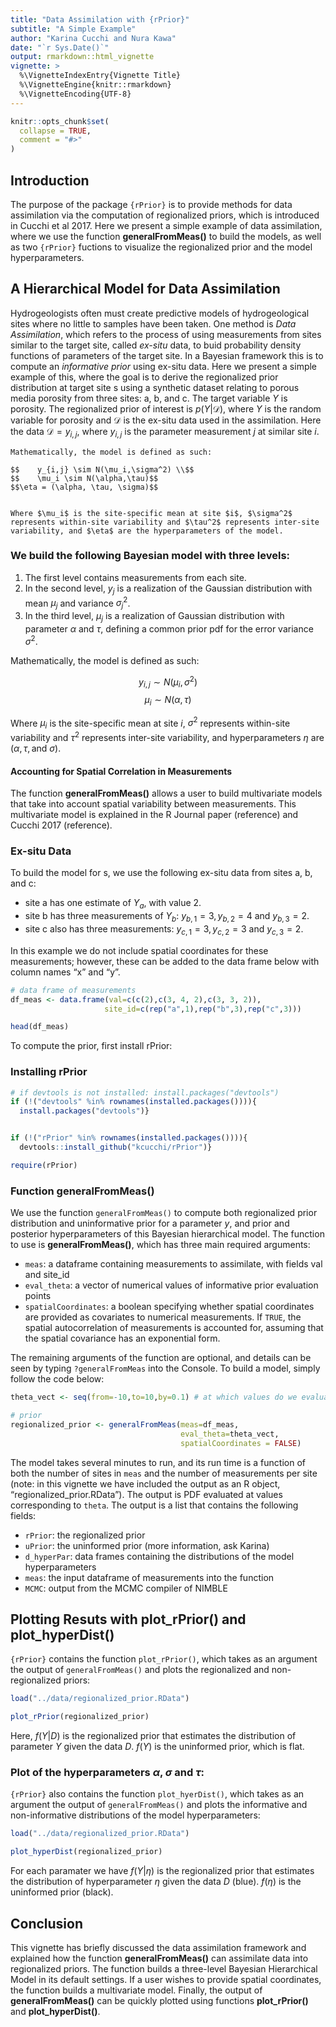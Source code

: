 ```yaml
---
title: "Data Assimilation with {rPrior}"
subtitle: "A Simple Example"
author: "Karina Cucchi and Nura Kawa"
date: "`r Sys.Date()`"
output: rmarkdown::html_vignette
vignette: >
  %\VignetteIndexEntry{Vignette Title}
  %\VignetteEngine{knitr::rmarkdown}
  %\VignetteEncoding{UTF-8}
---
```


```r
knitr::opts_chunk$set(
  collapse = TRUE,
  comment = "#>"
)
```

## Introduction

The purpose of the package `{rPrior}` is to provide methods for data assimilation via the computation of regionalized priors, which is introduced in Cucchi et al 2017. Here we present a simple example of data assimilation, where we use the function **generalFromMeas()** to build the models, as well as two `{rPrior}` fuctions to visualize the regionalized prior and the model hyperparameters. 

## A Hierarchical Model for Data Assimilation

Hydrogeologists often must create predictive models of hydrogeological sites where no little to samples have been taken. One method is *Data Assimilation*, which refers to the process of using measurements from sites similar to the target site, called *ex-situ* data, to buid probability density functions of parameters of the target site. In a Bayesian framework this is to compute an *informative prior* using ex-situ data. Here we present a simple example of this, where the goal is to derive the regionalized prior distribution at target site s using a synthetic dataset relating to porous media porosity from three sites: a, b, and c. The target variable $Y$ is porosity. The regionalized prior of interest is $p(Y|\mathcal{D})$, where $Y$ is the random variable for porosity and $\mathcal{D}$ is the ex-situ data used in the assimilation. Here the data $\mathcal{D}={y_{i,j}}$, where $y_{i,j}$ is the parameter measurement $j$ at similar site $i$.


```{include=FALSE, echo=FALSE}
Mathematically, the model is defined as such:

$$    y_{i,j} \sim N(\mu_i,\sigma^2) \\$$
$$    \mu_i \sim N(\alpha,\tau)$$
$$\eta = (\alpha, \tau, \sigma)$$


Where $\mu_i$ is the site-specific mean at site $i$, $\sigma^2$ represents within-site variability and $\tau^2$ represents inter-site variability, and $\eta$ are the hyperparameters of the model.
```

### We build the following Bayesian model with three levels:   
1. The first level contains measurements from each site.  
2. In the second level, $y_j$ is a realization of the Gaussian distribution with mean $\mu_j$ and variance $\sigma^2_j$.
3. In the third level, $\mu_j$ is a realization of Gaussian distribution with parameter $\alpha$ and $\tau$, defining a common prior pdf for the error variance $\sigma^2$.   

Mathematically, the model is defined as such:

$$y_{i,j} \sim N(\mu_i,\sigma^2)$$
$$\mu_i \sim N(\alpha,\tau)$$

Where $\mu_i$ is the site-specific mean at site $i$, $\sigma^2$ represents within-site variability and $\tau^2$ represents inter-site variability, and hyperparameters $\eta$ are $(\alpha, \tau, \text{and } \sigma)$.  

#### Accounting for Spatial Correlation in Measurements

The function **generalFromMeas()** allows a user to build multivariate models that take into account spatial variability between measurements. This multivariate model is explained in the R Journal paper (reference) and Cucchi 2017 (reference). 

### Ex-situ Data    
To build the model for s, we use the following ex-situ data from sites a, b, and c:    
  
*  site a has one estimate of $Y_a$, with value 2.  
*  site b has three measurements of $Y_b$: $y_{b,1} = 3, y_{b,2} = 4$ and $y_{b,3} = 2$.  
*  site c also has three measurements: $y_{c,1} = 3, y_{c,2} = 3$ and $y_{c,3} = 2$.   

In this example we do not include spatial coordinates for these measurements; however, these can be added to the data frame below with column names "x" and "y". 

```r
# data frame of measurements
df_meas <- data.frame(val=c(c(2),c(3, 4, 2),c(3, 3, 2)),
                     site_id=c(rep("a",1),rep("b",3),rep("c",3)))

head(df_meas)
```


To compute the prior, first install rPrior:  

### Installing rPrior

```r

# if devtools is not installed: install.packages("devtools")
if (!("devtools" %in% rownames(installed.packages()))){
  install.packages("devtools")}


if (!("rPrior" %in% rownames(installed.packages()))){
  devtools::install_github("kcucchi/rPrior")}

require(rPrior)
```

### Function **generalFromMeas()**

We use the function `generalFromMeas()` to compute both regionalized prior distribution and uninformative prior for a parameter $y$, and prior and posterior hyperparameters of this Bayesian hierarchical model. The function to use is **generalFromMeas()**, which has three main required arguments:  

*  `meas`:  a dataframe containing measurements to assimilate, with fields val and site_id  
*  `eval_theta`:  a vector of numerical values of informative prior evaluation points   
* `spatialCoordinates`: a boolean specifying whether spatial coordinates are provided as covariates to numerical measurements. If `TRUE`, the spatial autocorrelation of measurements is accounted for, assuming that the spatial covariance has an exponential form.

The remaining arguments of the function are optional, and details can be seen by typing `?generalFromMeas` into the Console. To build a model, simply follow the code below:  

```r

theta_vect <- seq(from=-10,to=10,by=0.1) # at which values do we evaluate the prior?

# prior
regionalized_prior <- generalFromMeas(meas=df_meas,
                                      eval_theta=theta_vect,
                                      spatialCoordinates = FALSE)
```


The model takes several minutes to run, and its run time is a function of both the number of sites in `meas` and the number of measurements per site (note: in this vignette we have included the output as an R object, "regionalized_prior.RData"). The output is PDF evaluated at values corresponding to `theta`. The output is a list that contains the following fields:  

* `rPrior`: the regionalized prior   
*  `uPrior`: the uninformed prior (more information, ask Karina)
*  `d_hyperPar`: data frames containing the distributions of the model hyperparameters  
* `meas`: the input dataframe of measurements into the function  
* `MCMC`: output from the MCMC compiler of NIMBLE  


## Plotting Resuts with **plot_rPrior()** and **plot_hyperDist()**  

`{rPrior}` contains the function `plot_rPrior()`, which takes as an argument the output of `generalFromMeas()` and plots the regionalized and non-regionalized priors:

```r
load("../data/regionalized_prior.RData")
```


```r
plot_rPrior(regionalized_prior)
```

Here, $f(Y|D)$ is the regionalized prior that estimates the distribution of parameter $Y$ given the data $D$. $f(Y)$ is the uninformed prior, which is flat. 

### Plot of the hyperparameters $\alpha$, $\sigma$ and $\tau$: 

`{rPrior}` also contains the function `plot_hyerDist()`, which takes as an argument the output of `generalFromMeas()` and plots the informative and non-informative distributions of the model hyperparameters:


```r
load("../data/regionalized_prior.RData")
```


```r
plot_hyperDist(regionalized_prior)
```

For each paramater we have $f(Y|\eta)$ is the regionalized prior that estimates the distribution of hyperparameter $\eta$ given the data $D$ (blue). $f(\eta)$ is the uninformed prior (black). 

## Conclusion  

This vignette has briefly discussed the data assimilation framework and explained how the function **generalFromMeas()** can assimilate data into regionalized priors. The function builds a three-level Bayesian Hierarchical Model in its default settings. If a user wishes to provide spatial coordinates, the function builds a multivariate model. Finally, the output of **generalFromMeas()** can be quickly plotted using functions **plot_rPrior()** and **plot_hyperDist()**. 
